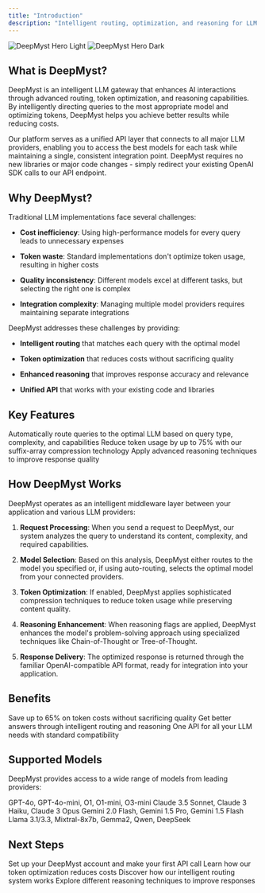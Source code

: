 ```yaml
---
title: "Introduction"
description: "Intelligent routing, optimization, and reasoning for LLM workflows"
---
```


<img alt="DeepMyst Hero Light" classname="block dark:hidden" src="/images/deepmyst-hero-light.png" />
<img alt="DeepMyst Hero Dark" classname="hidden dark:block" src="/images/deepmyst-hero-dark.png" />

## What is DeepMyst?

DeepMyst is an intelligent LLM gateway that enhances AI interactions through advanced routing, token optimization, and reasoning capabilities. By intelligently directing queries to the most appropriate model and optimizing tokens, DeepMyst helps you achieve better results while reducing costs.

Our platform serves as a unified API layer that connects to all major LLM providers, enabling you to access the best models for each task while maintaining a single, consistent integration point. DeepMyst requires no new libraries or major code changes - simply redirect your existing OpenAI SDK calls to our API endpoint.

## Why DeepMyst?

Traditional LLM implementations face several challenges:

* **Cost inefficiency**: Using high-performance models for every query leads to unnecessary expenses

* **Token waste**: Standard implementations don't optimize token usage, resulting in higher costs

* **Quality inconsistency**: Different models excel at different tasks, but selecting the right one is complex

* **Integration complexity**: Managing multiple model providers requires maintaining separate integrations

DeepMyst addresses these challenges by providing:

* **Intelligent routing** that matches each query with the optimal model

* **Token optimization** that reduces costs without sacrificing quality

* **Enhanced reasoning** that improves response accuracy and relevance

* **Unified API** that works with your existing code and libraries

## Key Features

<CardGroup cols={3}>
  <Card title="Smart Routing" icon="route" href="/routing">
    Automatically route queries to the optimal LLM based on query type, complexity, and capabilities
  </Card>

  <Card title="Token Optimization" icon="compress" href="/token-optimization">
    Reduce token usage by up to 75% with our suffix-array compression technology
  </Card>

  <Card title="Enhanced Reasoning" icon="brain" href="/reasoning">
    Apply advanced reasoning techniques to improve response quality
  </Card>
</CardGroup>

## How DeepMyst Works

DeepMyst operates as an intelligent middleware layer between your application and various LLM providers:

1. **Request Processing**: When you send a request to DeepMyst, our system analyzes the query to understand its content, complexity, and required capabilities.

2. **Model Selection**: Based on this analysis, DeepMyst either routes to the model you specified or, if using auto-routing, selects the optimal model from your connected providers.

3. **Token Optimization**: If enabled, DeepMyst applies sophisticated compression techniques to reduce token usage while preserving content quality.

4. **Reasoning Enhancement**: When reasoning flags are applied, DeepMyst enhances the model's problem-solving approach using specialized techniques like Chain-of-Thought or Tree-of-Thought.

5. **Response Delivery**: The optimized response is returned through the familiar OpenAI-compatible API format, ready for integration into your application.

## Benefits

<CardGroup cols={3}>
  <Card title="Cost Reduction" icon="dollar-sign">
    Save up to 65% on token costs without sacrificing quality
  </Card>

  <Card title="Performance Boost" icon="gauge-high">
    Get better answers through intelligent routing and reasoning
  </Card>

  <Card title="Simplified Integration" icon="plug">
    One API for all your LLM needs with standard compatibility
  </Card>
</CardGroup>

## Supported Models

DeepMyst provides access to a wide range of models from leading providers:

<CardGroup cols={2}>
  <Card title="OpenAI" icon="openai">
    GPT-4o, GPT-4o-mini, O1, O1-mini, O3-mini
  </Card>

  <Card title="Anthropic" icon="a">
    Claude 3.5 Sonnet, Claude 3 Haiku, Claude 3 Opus
  </Card>

  <Card title="Google" icon="google">
    Gemini 2.0 Flash, Gemini 1.5 Pro, Gemini 1.5 Flash
  </Card>

  <Card title="Groq" icon="bolt">
    Llama 3.1/3.3, Mixtral-8x7b, Gemma2, Qwen, DeepSeek
  </Card>
</CardGroup>

## Next Steps

<CardGroup cols={2}>
  <Card title="Getting Started" icon="rocket" href="/quickstart">
    Set up your DeepMyst account and make your first API call
  </Card>

  <Card title="Token Optimization" icon="file-contract" href="/token-optimization">
    Learn how our token optimization reduces costs
  </Card>

  <Card title="Smart Routing" icon="sitemap" href="/routing">
    Discover how our intelligent routing system works
  </Card>

  <Card title="Enhanced Reasoning" icon="brain-circuit" href="/reasoning">
    Explore different reasoning techniques to improve responses
  </Card>
</CardGroup>